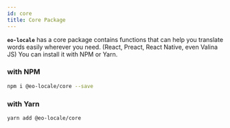 ```yaml
---
id: core
title: Core Package
---
```


**`eo-locale`** has a core package contains functions that can help you translate words easily wherever you need.
(React, Preact, React Native, even Valina JS) You can install it with NPM or Yarn.

### with NPM

```sh
npm i @eo-locale/core --save
```

### with Yarn

```sh
yarn add @eo-locale/core
```
